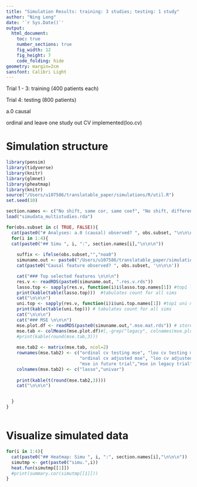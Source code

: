 ```yaml
---
title: "Simulation Results: training: 3 studies; testing: 1 study"
author: "Ning Leng"
date: '`r Sys.Date()`'
output: 
  html_document:
    toc: true
    number_sections: true
    fig_width: 12
    fig_height: 7
    code_folding: hide
geometry: margin=2cm
sansfont: Calibri Light
---
```


Trial 1 - 3: training (400 patients each)

Trial 4: testing (800 patients)

a.0 causal

ordinal and 
leave one study out CV implemented(loo.cv)

# Simulation structure
```r
library(pensim)
library(tidyverse)
library(knitr)
library(glmnet)
library(pheatmap)
library(knitr)
source("/Users/u107586/translatable_paper/simulations/R/util.R")
set.seed(10)

section.names <- c("No shift, same cor, same coef", "No shift, different cor, same coef", "No shift, same cor, diff coef", "With shift, same cor, same coef")
load("simudata_multistudies.rda")
```





```r
for(obs.subset in c( TRUE, FALSE)){
  cat(paste0("# Analyses: a.0 (causal) observed? ", obs.subset, "\n\n\n"))
  for(i in 1:4){
  cat(paste0("## Simu ", i, ":", section.names[i],"\n\n\n"))
  
    suffix <- ifelse(obs.subset,"","noa0")
    simuname.out <- paste0("/Users/u107586/translatable_paper/simulations/out/simu_multistudies.",i, suffix)
    cat(paste0("Causal feature observed? ", obs.subset, '\n\n\n'))

    cat("### Top selected features \n\n\n")
    res.v <- readRDS(paste0(simuname.out, ".res.v.rds"))
    lasso.top <- sapply(res.v, function(i)i$lasso.top.names[1]) #top1 lasso name from each n.sim
    print(kable(table(lasso.top)))  #tabulates count for all sims   
    cat("\n\n\n")
    uni.top <- sapply(res.v, function(i)i$uni.top.names[1]) #top1 uni name from each n.sim
    print(kable(table(uni.top))) # tabulates count for all sims
    cat("\n\n\n")
    cat("### MSE \n\n\n")
    mse.plot.df <- readRDS(paste0(simuname.out,".mse.mat.rds")) # stores all  12 different MSEs
    mse.tab <- colMeans(mse.plot.df)#[,-grep("legacy", colnames(mse.plot.df))])  # avg over all sims
    #print(kable(round(mse.tab,3)))
    
    mse.tab2 <- matrix(mse.tab, ncol=2)
    rownames(mse.tab2) <- c("ordinal cv testing mse", "loo cv testing mse",
                            "ordinal cv adjusted mse", "loo cv adjusted mse",
                            "mse in future trial","mse in legacy trial")
    colnames(mse.tab2) <- c("lasso","univar")
    
    print(kable(t(round(mse.tab2,3))))
    cat("\n\n\n")


  }
}



```

# Visualize simulated data

```r
for(i in 1:4){
  cat(paste0("## Heatmap: Simu ", i, ":", section.names[i],"\n\n\n"))
  simutmp <- get(paste0("simu.",i))
  heat.fun(simutmp[[1]])
  #print(summary.cor(simutmp[[1]]))
}
```



